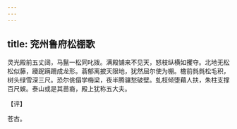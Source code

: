 ```yaml
---
---
---
```

title: 兖州鲁府松棚歌
---







灵光殿前五丈阔，马鬣一松同叱拨。满殿铺来不见天，怒枝纵横如攫夺。北地无松松似藤，躨跜蹒跚成龙形。蓊郁离披天限地，犹然屈尔使为棚。檐前毵毵松毛积，树头绿雪深三尺。恐尔佻傝学梅梁，夜半腾骧愁破壁。虬枝倾堕藉人扶，朱柱支撑百尺蜈。泰山或是其苗裔，殿上犹称五大夫。

【评】

苍古。